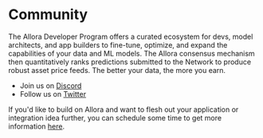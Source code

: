 # Community

The Allora Developer Program offers a curated ecosystem for devs, model architects, and app builders to fine-tune, optimize, and expand the capabilities of your data and ML models. The Allora consensus mechanism then quantitatively ranks predictions submitted to the Network to produce robust asset price feeds. The better your data, the more you earn.

- Join us on [Discord](https://discord.gg/allora)
- Follow us on [Twitter](https://twitter.com/AlloraNetwork)

If you'd like to build on Allora and want to flesh out your application or integration idea further, you can schedule some time to get more information [here](https://docs.google.com/forms/d/e/1FAIpQLScj2rGAjFAAPZANrr2vZr_WAmLhniHn2x_l8K7EQcJ1i8XqHw/viewform).
